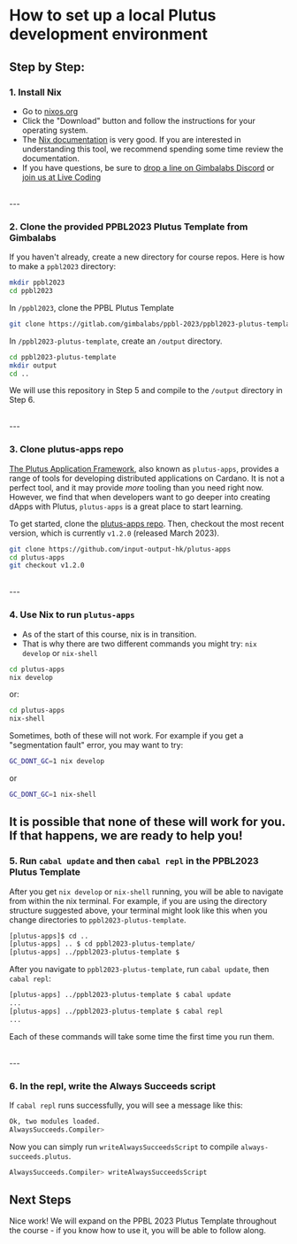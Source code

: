 # How to set up a local Plutus development environment

## Step by Step:

### 1. Install Nix
- Go to [nixos.org](http://nixos.org)
- Click the "Download" button and follow the instructions for your operating system.
- The [Nix documentation](https://nixos.org/learn.html) is very good. If you are interested in understanding this tool, we recommend spending some time review the documentation.
- If you have questions, be sure to [drop a line on Gimbalabs Discord](https://discord.gg/Va7DXqSSn8) or [join us at Live Coding](/live-coding)

<br />
---

### 2. Clone the provided PPBL2023 Plutus Template from Gimbalabs
If you haven't already, create a new directory for course repos. Here is how to make a `ppbl2023` directory:
```bash
mkdir ppbl2023
cd ppbl2023
```

In `/ppbl2023`, clone the PPBL Plutus Template
```bash
git clone https://gitlab.com/gimbalabs/ppbl-2023/ppbl2023-plutus-template
```

In `/ppbl2023-plutus-template`, create an `/output` directory.
```bash
cd ppbl2023-plutus-template
mkdir output
cd ..
```

We will use this repository in Step 5 and compile to the `/output` directory in Step 6.

<br />
---

### 3. Clone plutus-apps repo
[The Plutus Application Framework](https://github.com/input-output-hk/plutus-apps), also known as `plutus-apps`, provides a range of tools for developing distributed applications on Cardano. It is not a perfect tool, and it may provide *more* tooling than you need right now. However, we find that when developers want to go deeper into creating dApps with Plutus, `plutus-apps` is a great place to start learning.

To get started, clone the [plutus-apps repo](https://github.com/input-output-hk/plutus-apps). Then, checkout the most recent version, which is currently `v1.2.0` (released March 2023).

```bash
git clone https://github.com/input-output-hk/plutus-apps
cd plutus-apps
git checkout v1.2.0
```
<br />
---

### 4. Use Nix to run `plutus-apps`
- As of the start of this course, nix is in transition.
- That is why there are two different commands you might try: `nix develop` or `nix-shell`

```bash
cd plutus-apps
nix develop
```
or:

```bash
cd plutus-apps
nix-shell
```

Sometimes, both of these will not work. For example if you get a "segmentation fault" error, you may want to try:

```bash
GC_DONT_GC=1 nix develop
```

or

```bash
GC_DONT_GC=1 nix-shell
```

It is possible that none of these will work for you. If that happens, we are ready to help you!
<br />
---

### 5. Run `cabal update` and then `cabal repl` in the PPBL2023 Plutus Template
After you get `nix develop` or `nix-shell` running, you will be able to navigate from within the nix terminal. For example, if you are using the directory structure suggested above, your terminal might look like this when you change directories to `ppbl2023-plutus-template`.

```bash
[plutus-apps]$ cd ..
[plutus-apps] .. $ cd ppbl2023-plutus-template/
[plutus-apps] ../ppbl2023-plutus-template $ 
```

After you navigate to `ppbl2023-plutus-template`, run `cabal update`, then `cabal repl`:

```bash
[plutus-apps] ../ppbl2023-plutus-template $ cabal update
...
[plutus-apps] ../ppbl2023-plutus-template $ cabal repl
...
```

Each of these commands will take some time the first time you run them.


<br />
---

### 6. In the repl, write the Always Succeeds script
If `cabal repl` runs successfully, you will see a message like this:
```bash
Ok, two modules loaded.
AlwaysSucceeds.Compiler> 
```

Now you can simply run `writeAlwaysSucceedsScript` to compile `always-succeeds.plutus`.

```bash
AlwaysSucceeds.Compiler> writeAlwaysSucceedsScript 
```

## Next Steps
Nice work! We will expand on the PPBL 2023 Plutus Template throughout the course - if you know how to use it, you will be able to follow along.

